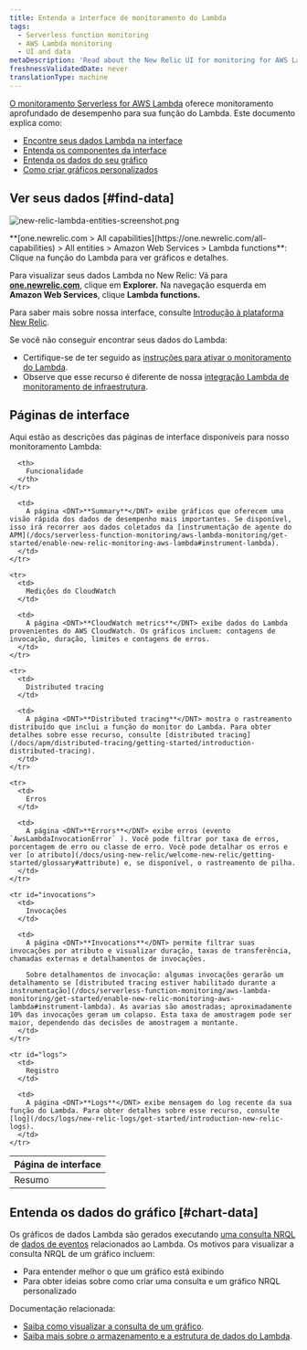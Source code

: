 ```yaml
---
title: Entenda a interface de monitoramento do Lambda
tags:
  - Serverless function monitoring
  - AWS Lambda monitoring
  - UI and data
metaDescription: 'Read about the New Relic UI for monitoring for AWS Lambda functions, including details about the UI pages and charts.'
freshnessValidatedDate: never
translationType: machine
---
```



[O monitoramento Serverless for AWS Lambda](/docs/introduction-new-relic-monitoring-aws-lambda) oferece monitoramento aprofundado de desempenho para sua função do Lambda. Este documento explica como:

* [Encontre seus dados Lambda na interface](#find-data)
* [Entenda os componentes da interface](#ui-pages)
* [Entenda os dados do seu gráfico](#chart-data)
* [Como criar gráficos personalizados](#chart-data)

## Ver seus dados [#find-data]

<img
  title="new-relic-lambda-entities-screenshot.png"
  alt="new-relic-lambda-entities-screenshot.png"
  src={lambdaAllEntities}
/>

<figcaption>
  <DNT>**[one.newrelic.com > All capabilities](https://one.newrelic.com/all-capabilities) > All entities > Amazon Web Services > Lambda functions**</DNT>: Clique na função do Lambda para ver gráficos e detalhes.
</figcaption>

Para visualizar seus dados Lambda no New Relic: Vá para <DNT>**[one.newrelic.com](https://one.newrelic.com/all-capabilities)**</DNT>, clique em <DNT>**Explorer.**</DNT> Na navegação esquerda em <DNT>**Amazon Web Services**</DNT>, clique <DNT>**Lambda functions.**</DNT>

Para saber mais sobre nossa interface, consulte [Introdução à plataforma New Relic](/docs/project-wanda-early-access-future-new-relic-platform).

<Callout variant="important">
  Se você não conseguir encontrar seus dados do Lambda:

  * Certifique-se de ter seguido as [instruções para ativar o monitoramento do Lambda](/docs/install-enable-new-relics-monitoring-aws-lambda).
  * Observe que esse recurso é diferente de nossa [integração Lambda de monitoramento de infraestrutura](/docs/integrations/amazon-integrations/aws-integrations-list/aws-lambda-monitoring-integration).
</Callout>

## Páginas de interface

Aqui estão as descrições das páginas de interface disponíveis para nosso monitoramento Lambda:

<table>
  <thead>
    <tr>
      <th style={{ width: "150px" }}>
        Página de interface
      </th>

      <th>
        Funcionalidade
      </th>
    </tr>
  </thead>

  <tbody>
    <tr>
      <td>
        Resumo
      </td>

      <td>
        A página <DNT>**Summary**</DNT> exibe gráficos que oferecem uma visão rápida dos dados de desempenho mais importantes. Se disponível, isso irá recorrer aos dados coletados da [instrumentação de agente do APM](/docs/serverless-function-monitoring/aws-lambda-monitoring/get-started/enable-new-relic-monitoring-aws-lambda#instrument-lambda).
      </td>
    </tr>

    <tr>
      <td>
        Medições do CloudWatch
      </td>

      <td>
        A página <DNT>**CloudWatch metrics**</DNT> exibe dados do Lambda provenientes do AWS CloudWatch. Os gráficos incluem: contagens de invocação, duração, limites e contagens de erros.
      </td>
    </tr>

    <tr>
      <td>
        Distributed tracing
      </td>

      <td>
        A página <DNT>**Distributed tracing**</DNT> mostra o rastreamento distribuído que inclui a função do monitor do Lambda. Para obter detalhes sobre esse recurso, consulte [distributed tracing](/docs/apm/distributed-tracing/getting-started/introduction-distributed-tracing).
      </td>
    </tr>

    <tr>
      <td>
        Erros
      </td>

      <td>
        A página <DNT>**Errors**</DNT> exibe erros (evento `AwsLambdaInvocationError` ). Você pode filtrar por taxa de erros, porcentagem de erro ou classe de erro. Você pode detalhar os erros e ver [o atributo](/docs/using-new-relic/welcome-new-relic/getting-started/glossary#attribute) e, se disponível, o rastreamento de pilha.
      </td>
    </tr>

    <tr id="invocations">
      <td>
        Invocações
      </td>

      <td>
        A página <DNT>**Invocations**</DNT> permite filtrar suas invocações por atributo e visualizar duração, taxas de transferência, chamadas externas e detalhamentos de invocações.

        Sobre detalhamentos de invocação: algumas invocações gerarão um detalhamento se [distributed tracing estiver habilitado durante a instrumentação](/docs/serverless-function-monitoring/aws-lambda-monitoring/get-started/enable-new-relic-monitoring-aws-lambda#instrument-lambda). As avarias são amostradas; aproximadamente 10% das invocações geram um colapso. Esta taxa de amostragem pode ser maior, dependendo das decisões de amostragem a montante.
      </td>
    </tr>

    <tr id="logs">
      <td>
        Registro
      </td>

      <td>
        A página <DNT>**Logs**</DNT> exibe mensagem do log recente da sua função do Lambda. Para obter detalhes sobre esse recurso, consulte [log](/docs/logs/new-relic-logs/get-started/introduction-new-relic-logs).
      </td>
    </tr>
  </tbody>
</table>

## Entenda os dados do gráfico [#chart-data]

Os gráficos de dados Lambda são gerados executando [uma consulta NRQL](/docs/insights/nrql-new-relic-query-language/using-nrql/introduction-nrql) de [dados de eventos](/docs/understand-your-lambda-data#data-structure) relacionados ao Lambda. Os motivos para visualizar a consulta NRQL de um gráfico incluem:

* Para entender melhor o que um gráfico está exibindo
* Para obter ideias sobre como criar uma consulta e um gráfico NRQL personalizado

Documentação relacionada:

* [Saiba como visualizar a consulta de um gráfico](/docs/new-relic-solutions/new-relic-one/introduction-new-relic-platform#view-query).
* [Saiba mais sobre o armazenamento e a estrutura de dados do Lambda](/docs/understand-your-lambda-data).